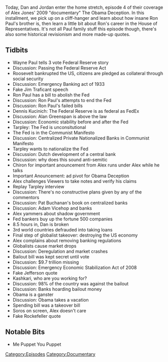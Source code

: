 {{DEFAULTSORT:
    #_EPISODE_0230D:Obama Deception, Part 4
}}{{Episode
    | title           = Obama Deception, Part 4
    | caption         = Listen to this episode on [https://knowledgefight.libsyn.com/knowledge-fight-obama-deception-part-4 Libsyn] [https://open.spotify.com/episode/2eJHByzKQnBcwWyP3c3Zir Spotify], Read the [[Transcript/230D: Obama Deception, Part 4|Unofficial Transcript]]
    | episodeNumber   = 230D
    | length          = 02:16:23
    | airDate         = November 22, 2018
    | episodeType     = [[:Category:Documentary|Documentary]]
    | appearance      = [[Wayne Paul]], [[Jim Traficant]], [[Ron Paul]], [[Dennis Kucinich]], [[Alan Greenspan]], [[Webster Tarpley]], [[Pat Buchanan]], [[Adam Vicehop]], [[Henry Paulson]], [[Neel Kashkari]]
    | previousEpisode = [[230C: Obama Deception, Part 3]]
    | nextEpisode     = [[230E: Obama Deception, Part 5]]
}}

{{Stub}}

Today, Dan and Jordan enter the home stretch, episode 4 of their coverage of Alex Jones' 2009 "documentary" The Obama Deception. In this installment, we pick up on a cliff-hanger and learn about how insane Ron Paul's brother is, then learn a little bit about Ron's career in the House of Representatives. It's not all Paul family stuff this episode though, there's also some historical revisionism and more made-up quotes.

==Tidbits==

*Wayne Paul tells 3 vote Federal Reserve story
*Discussion: Passing the Federal Reserve Act
*Roosevelt bankrupted the US, citizens are pledged as collateral through social security
*Discussion: Emergency Banking act of 1933
*Fake Jim Traficant speech
*Ron Paul has a bill to abolish the Fed
*Discussion: Ron Paul's attempts to end the Fed
*Discussion: Ron Paul's failed bills
*Dennis Kucinich: The Federal Reserve is as federal as FedEx
*Discussion: Alan Greenspan is above the law
*Discussion: Economic stability before and after the Fed
*Tarpley: The Fed is unconsitutional
*The Fed is in the Communist Manifesto
*Discussion: Centralized Private Nationalized Banks in Communist Manifesto
*Tarpley wants to nationalize the Fed
*Discussion: Dutch development of a central bank
*Discussion: why does this sound anti-semitic
*Chiron for important anouncement from Alex runs under Alex while he talks
*Important Anouncement: ad pivot for Obama Deception
*Alex challenges Viewers to take notes and verify his claims
*Replay Tarpley interview
*Discussion: There's no constructive plans given by any of the commentors
*Discussion: Pat Buchanan's book on centralized banks
*Discussion: Adam Vicehop and banks
*Alex yammers about shadow government
*Fed bankers buy up the fortune 500 companies
*8.5 hours in, Dan is broken
*3rd world countries defrauded into taking loans
*Final step of globalist takeover: destroying the US economy
*Alex complains about removing banking regulations
*Globalists cause market drops
*Discussion: Deregulation and market crashes
*Bailout bill was kept secret until vote
*Discussion: $9.7 trillion missing
*Discussion: Emergency Economic Stabilization Act of 2008
*Fake Jefferson quote
*Kashkari, who are you working for?
*Discussion: 98% of the country was against the bailout
*Discussion: Banks hoarding bailout money
*Obama is a ganster
*Discussion: Obama takes a vacation
*Spending bill was a takeover bill
*Soros on screen, Alex doesn't care
*Fake Rockefeller quote

==Notable Bits==

*Me Puppet You Puppet

[[Category:Episodes]]
[[Category:Documentary]]
